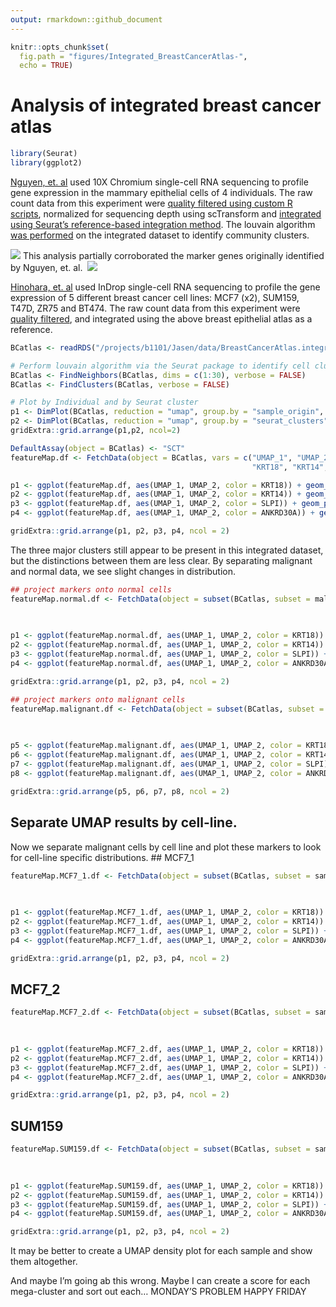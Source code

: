 ```yaml
---
output: rmarkdown::github_document
---
```


```r
knitr::opts_chunk$set(
  fig.path = "figures/Integrated_BreastCancerAtlas-", 
  echo = TRUE)
``` 
# Analysis of integrated breast cancer atlas
```r
library(Seurat)
library(ggplot2)
```

[Nguyen, et. al](https://doi.org/10.1038/s41467-018-04334-1) used 10X Chromium single-cell RNA sequencing to profile gene expression in the mammary epithelial cells of 4 individuals. The raw count data from this experiment were [quality filtered using custom R scripts](https://github.com/jasenjackson/singlecell/blob/master/QC_Kessenbrock.md), normalized for sequencing depth using scTransform and [integrated using Seurat's reference-based integration method](https://github.com/jasenjackson/singlecell/blob/master/integrate.R). The louvain algorithm [was performed](https://github.com/jasenjackson/singlecell/blob/master/Integrated_Breast_Atlas) on the integrated dataset to identify community clusters. 

![](figures/Integrated_Mammary-unnamed-chunk-3-1.png)
This analysis partially corroborated the marker genes originally identified by Nguyen, et. al. 
![](figures/Integrated_Mammary-unnamed-chunk-4-1.png)

[Hinohara, et. al](https://doi.org/10.1016/j.ccell.2018.10.014) used InDrop single-cell RNA sequencing to profile the gene expression of 5 different breast cancer cell lines: MCF7 (x2), SUM159, T47D, ZR75 and BT474. The raw count data from this experiment were [quality filtered](https://github.com/jasenjackson/singlecell/blob/master/QC_polyak.md), and integrated using the above breast epithelial atlas as a reference. 

```r
BCatlas <- readRDS("/projects/b1101/Jasen/data/BreastCancerAtlas.integrated.rds")

# Perform louvain algorithm via the Seurat package to identify cell clusters
BCatlas <- FindNeighbors(BCatlas, dims = c(1:30), verbose = FALSE)
BCatlas <- FindClusters(BCatlas, verbose = FALSE)

# Plot by Individual and by Seurat cluster
p1 <- DimPlot(BCatlas, reduction = "umap", group.by = "sample_origin", pt.size=0.2) + DarkTheme()
p2 <- DimPlot(BCatlas, reduction = "umap", group.by = "seurat_clusters", pt.size=0.2) + DarkTheme()
gridExtra::grid.arrange(p1,p2, ncol=2)
```

```r
DefaultAssay(object = BCatlas) <- "SCT"
featureMap.df <- FetchData(object = BCatlas, vars = c("UMAP_1", "UMAP_2",
                                                      "KRT18", "KRT14", "SLPI", "ANKRD30A"))

p1 <- ggplot(featureMap.df, aes(UMAP_1, UMAP_2, color = KRT18)) + geom_point(size=0.1) + scale_color_viridis_c()
p2 <- ggplot(featureMap.df, aes(UMAP_1, UMAP_2, color = KRT14)) + geom_point(size=0.1) + scale_color_viridis_c()
p3 <- ggplot(featureMap.df, aes(UMAP_1, UMAP_2, color = SLPI)) + geom_point(size=0.1) + scale_color_viridis_c()
p4 <- ggplot(featureMap.df, aes(UMAP_1, UMAP_2, color = ANKRD30A)) + geom_point(size=0.1) + scale_color_viridis_c()

gridExtra::grid.arrange(p1, p2, p3, p4, ncol = 2)
```

The three major clusters still appear to be present in this integrated dataset, but the distinctions between them are less clear. By separating malignant and normal data, we see slight changes in distribution. 

```r
## project markers onto normal cells
featureMap.normal.df <- FetchData(object = subset(BCatlas, subset = malignant == FALSE), vars = c("UMAP_1", "UMAP_2",
                                                                                                  "KRT18",  "KRT14", 
                                                                                                  "SLPI","ANKRD30A"))

p1 <- ggplot(featureMap.normal.df, aes(UMAP_1, UMAP_2, color = KRT18)) + geom_point(size=0.1) + scale_color_viridis_c()
p2 <- ggplot(featureMap.normal.df, aes(UMAP_1, UMAP_2, color = KRT14)) + geom_point(size=0.1) + scale_color_viridis_c()
p3 <- ggplot(featureMap.normal.df, aes(UMAP_1, UMAP_2, color = SLPI)) + geom_point(size=0.1) + scale_color_viridis_c()
p4 <- ggplot(featureMap.normal.df, aes(UMAP_1, UMAP_2, color = ANKRD30A)) + geom_point(size=0.1) + scale_color_viridis_c()

gridExtra::grid.arrange(p1, p2, p3, p4, ncol = 2)

## project markers onto malignant cells
featureMap.malignant.df <- FetchData(object = subset(BCatlas, subset = malignant == TRUE),  vars = c("UMAP_1", "UMAP_2",
                                                                                                     "KRT18",  "KRT14", 
                                                                                                     "SLPI","ANKRD30A"))

p5 <- ggplot(featureMap.malignant.df, aes(UMAP_1, UMAP_2, color = KRT18)) + geom_point(size=0.1) + scale_color_viridis_c()
p6 <- ggplot(featureMap.malignant.df, aes(UMAP_1, UMAP_2, color = KRT14)) + geom_point(size=0.1) + scale_color_viridis_c()
p7 <- ggplot(featureMap.malignant.df, aes(UMAP_1, UMAP_2, color = SLPI)) + geom_point(size=0.1) + scale_color_viridis_c()
p8 <- ggplot(featureMap.malignant.df, aes(UMAP_1, UMAP_2, color = ANKRD30A)) + geom_point(size=0.1) + scale_color_viridis_c()

gridExtra::grid.arrange(p5, p6, p7, p8, ncol = 2)
```

## Separate UMAP results by cell-line.
Now we separate malignant cells by cell line and plot these markers to look for cell-line specific distributions. 
## MCF7_1
```r
featureMap.MCF7_1.df <- FetchData(object = subset(BCatlas, subset = sample_origin == "MCF7_1"), vars = c("UMAP_1", "UMAP_2",
                                                                                                        "KRT18",  "KRT14", 
                                                                                                        "SLPI", "ANKRD30A"))

p1 <- ggplot(featureMap.MCF7_1.df, aes(UMAP_1, UMAP_2, color = KRT18)) + geom_point(size=0.1) + scale_color_viridis_c()
p2 <- ggplot(featureMap.MCF7_1.df, aes(UMAP_1, UMAP_2, color = KRT14)) + geom_point(size=0.1) + scale_color_viridis_c()
p3 <- ggplot(featureMap.MCF7_1.df, aes(UMAP_1, UMAP_2, color = SLPI)) + geom_point(size=0.1) + scale_color_viridis_c()
p4 <- ggplot(featureMap.MCF7_1.df, aes(UMAP_1, UMAP_2, color = ANKRD30A)) + geom_point(size=0.1) + scale_color_viridis_c()

gridExtra::grid.arrange(p1, p2, p3, p4, ncol = 2)
```
## MCF7_2
```r
featureMap.MCF7_2.df <- FetchData(object = subset(BCatlas, subset = sample_origin == "pMCF7"), vars = c("UMAP_1", "UMAP_2",
                                                                                                        "KRT18",  "KRT14", 
                                                                                                        "SLPI", "ANKRD30A"))

p1 <- ggplot(featureMap.MCF7_2.df, aes(UMAP_1, UMAP_2, color = KRT18)) + geom_point(size=0.1) + scale_color_viridis_c()
p2 <- ggplot(featureMap.MCF7_2.df, aes(UMAP_1, UMAP_2, color = KRT14)) + geom_point(size=0.1) + scale_color_viridis_c()
p3 <- ggplot(featureMap.MCF7_2.df, aes(UMAP_1, UMAP_2, color = SLPI)) + geom_point(size=0.1) + scale_color_viridis_c()
p4 <- ggplot(featureMap.MCF7_2.df, aes(UMAP_1, UMAP_2, color = ANKRD30A)) + geom_point(size=0.1) + scale_color_viridis_c()

gridExtra::grid.arrange(p1, p2, p3, p4, ncol = 2)
```
## SUM159
```r
featureMap.SUM159.df <- FetchData(object = subset(BCatlas, subset = sample_origin == "SUM159"), vars = c("UMAP_1", "UMAP_2",
                                                                                                         "KRT18",  "KRT14", 
                                                                                                         "SLPI", "ANKRD30A"))

p1 <- ggplot(featureMap.SUM159.df, aes(UMAP_1, UMAP_2, color = KRT18)) + geom_point(size=0.1) + scale_color_viridis_c()
p2 <- ggplot(featureMap.SUM159.df, aes(UMAP_1, UMAP_2, color = KRT14)) + geom_point(size=0.1) + scale_color_viridis_c()
p3 <- ggplot(featureMap.SUM159.df, aes(UMAP_1, UMAP_2, color = SLPI)) + geom_point(size=0.1) + scale_color_viridis_c()
p4 <- ggplot(featureMap.SUM159.df, aes(UMAP_1, UMAP_2, color = ANKRD30A)) + geom_point(size=0.1) + scale_color_viridis_c()

gridExtra::grid.arrange(p1, p2, p3, p4, ncol = 2)
```

It may be better to create a UMAP density plot for each sample and show them altogether. 

And maybe I'm going ab this wrong. Maybe I can create a score for each mega-cluster and sort out each...
MONDAY'S PROBLEM HAPPY FRIDAY
```r
```

```r
```

```r
```




